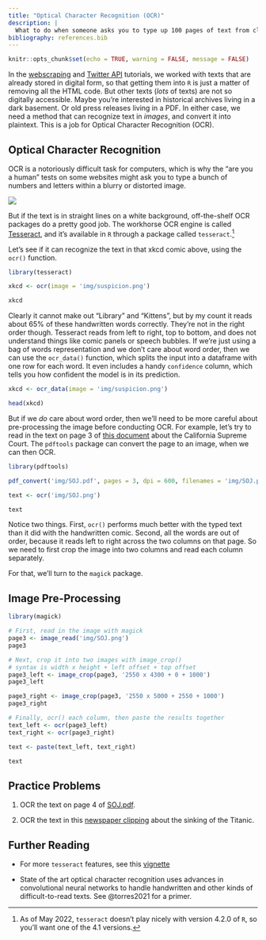 ```yaml
---
title: "Optical Character Recognition (OCR)"
description: |
  What to do when someone asks you to type up 100 pages of text from clippings of old newspapers.
bibliography: references.bib
---
```


```r
knitr::opts_chunk$set(echo = TRUE, warning = FALSE, message = FALSE)
```

In the [webscraping](webscraping.html) and [Twitter API](twitter-api.html) tutorials, we worked with texts that are already stored in digital form, so that getting them into `R` is just a matter of removing all the HTML code. But other texts (*lots* of texts) are not so digitally accessible. Maybe you're interested in historical archives living in a dark basement. Or old press releases living in a PDF. In either case, we need a method that can recognize text in *images*, and convert it into plaintext. This is a job for Optical Character Recognition (OCR).

## Optical Character Recognition

OCR is a notoriously difficult task for computers, which is why the "are you a human" tests on some websites might ask you to type a bunch of numbers and letters within a blurry or distorted image.

[![](img/suspicion.png)](https://xkcd.com/632/)

But if the text is in straight lines on a white background, off-the-shelf OCR packages do a pretty good job. The workhorse OCR engine is called [Tesseract](https://en.wikipedia.org/wiki/Tesseract_(software)), and it's available in `R` through a package called `tesseract`.[^1]

[^1]: As of May 2022, `tesseract` doesn't play nicely with version 4.2.0 of `R`, so you'll want one of the 4.1 versions.

Let's see if it can recognize the text in that xkcd comic above, using the `ocr()` function.

```r
library(tesseract)

xkcd <- ocr(image = 'img/suspicion.png')

xkcd
```

Clearly it cannot make out "Library" and "Kittens", but by my count it reads about 65% of these handwritten words correctly. They're not in the right order though. Tesseract reads from left to right, top to bottom, and does not understand things like comic panels or speech bubbles. If we're just using a bag of words representation and we don't care about word order, then we can use the `ocr_data()` function, which splits the input into a dataframe with one row for each word. It even includes a handy `confidence` column, which tells you how confident the model is in its prediction.

```r
xkcd <- ocr_data(image = 'img/suspicion.png')

head(xkcd)
```

But if we *do* care about word order, then we'll need to be more careful about pre-processing the image before conducting OCR. For example, let's try to read in the text on page 3 of [this document](img/SOJ.pdf) about the California Supreme Court. The `pdftools` package can convert the page to an image, when we can then OCR.

```r
library(pdftools)

pdf_convert('img/SOJ.pdf', pages = 3, dpi = 600, filenames = 'img/SOJ.png')

text <- ocr('img/SOJ.png')

text
```

Notice two things. First, `ocr()` performs much better with the typed text than it did with the handwritten comic. Second, all the words are out of order, because it reads left to right across the two columns on that page. So we need to first crop the image into two columns and read each column separately. 

For that, we'll turn to the `magick` package.

## Image Pre-Processing

```r
library(magick)

# First, read in the image with magick
page3 <- image_read('img/SOJ.png')
page3

# Next, crop it into two images with image_crop()
# syntax is width x height + left offset + top offset
page3_left <- image_crop(page3, '2550 x 4300 + 0 + 1000')
page3_left

page3_right <- image_crop(page3, '2550 x 5000 + 2550 + 1000')
page3_right

# Finally, ocr() each column, then paste the results together
text_left <- ocr(page3_left)
text_right <- ocr(page3_right)

text <- paste(text_left, text_right)

text
```

## Practice Problems

1.  OCR the text on page 4 of [SOJ.pdf](img/SOJ.pdf).

2.  OCR the text in this [newspaper clipping](img/titanic.png) about the sinking of the Titanic.

## Further Reading

-   For more `tesseract` features, see this [vignette](https://cran.r-project.org/web/packages/tesseract/vignettes/intro.html)

-   State of the art optical character recognition uses advances in convolutional neural networks to handle handwritten and other kinds of difficult-to-read texts. See @torres2021 for a primer.
